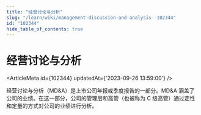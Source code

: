 ```yaml
---
title: "经营讨论与分析"
slug: "/learn/wiki/management-discussion-and-analysis--102344"
id: "102344"
hide_table_of_contents: true
---
```



# 经营讨论与分析

<ArticleMeta id={102344} updatedAt={'2023-09-26 13:59:00'} />
<div className='border-solid border-b border-t-0 my-4 border-[var(--ifm-color-gray-300)]' />

经营讨论与分析（MD&A）是上市公司年报或季度报告的一部分。MD&A 涵盖了公司的业绩。在这一部分，公司的管理层和高管（也被称为 C 级高管）通过定性和定量的方式对公司的业绩进行分析。

